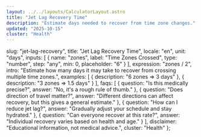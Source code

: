 ```yaml
---
layout: ../../layouts/CalculatorLayout.astro
title: "Jet Lag Recovery Time"
description: "Estimate days needed to recover from time zone changes."
updated: "2025-10-15"
cluster: "Health"
---
```



  slug: "jet-lag-recovery",
  title: "Jet Lag Recovery Time",
  locale: "en",
  unit: "days",
  inputs: [
    { name: "zones", label: "Time Zones Crossed", type: "number", step: "any", min: 0, placeholder: "6" }
  ],
  expression: "zones / 2",
  intro: "Estimate how many days it may take to recover from crossing multiple time zones.",
  examples: [
    { description: "6 zones ⇒ 3 days" },
    { description: "3 zones ⇒ 1.5 days" }
  ],
  faqs: [
    { question: "Is this medically precise?", answer: "No, it's a rough rule of thumb." },
    { question: "Does direction of travel matter?", answer: "Different directions can affect recovery, but this gives a general estimate." },
    { question: "How can I reduce jet lag?", answer: "Gradually adjust your schedule and stay hydrated." },
    { question: "Can everyone recover at this rate?", answer: "Individual recovery varies based on health and age." }
  ],
  disclaimer: "Educational information, not medical advice.",
  cluster: "Health"
};

<Calculator schema={schema} />


